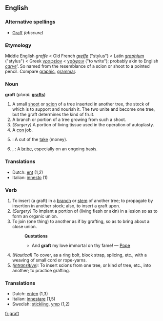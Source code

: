 ==English==

===Alternative spellings===
*[[Graff]] ''(obscure)''

===Etymology===
Middle English ''graffe'' < Old French ''[[greffe]]'' ("stylus") < Latin ''[[graphium]]'' ("stylus") < Greek [[γραφείον]] < [[γράφειν]] ("to write"); probably akin to English ''[[carve]]'''. So named from the resemblance of a scion or shoot to a pointed pencil. Compare [[graphic]], [[grammar]].

===Noun===
'''graft'''  (''plural:'' '''[[grafts]]''')
# A small [[shoot]] or [[scion]] of a tree inserted in another tree, the stock of which is to support and nourish it. The two unite and become one tree, but the graft determines the kind of fruit.
# A branch or portion of a tree growing from such a shoot. 
# ''(Surgery)'' A portion of living tissue used in the operation of autoplasty.
# A [[con]] job.
# {{slang}}: A cut of the [[take]] (money).
# {{US}}, {{cattag|Politics}}: A [[bribe]], especially on an ongoing basis. {{uncountable}}

===Translations===
*Dutch: [[ent]] {{m}} (1,2)
*Italian: [[innesto]] {{m}} (1)

===Verb===
{{en-infl-reg-consonant|graft||}}
# To insert (a graft) in a [[branch]] or [[stem]] of another tree; to propagate by insertion in another stock; also, to insert a graft upon.
# ''(Surgery)'' To implant a portion of (living flesh or akin) in a lesion so as to form an organic union.
# To join (one thing) to another as if by grafting, so as to bring about a close union.
#:'''Quotations'''
#:*And '''graft''' my love immortal on thy fame! — [[Pope]]
# ''(Nautical)'' To cover, as a ring bolt, block strap, splicing, etc., with a weaving of small cord or rope-yarns.
# ''([[intransitive]]):'' To insert scions from one tree, or kind of tree, etc., into another; to practice grafting.

===Translations===
*Dutch: [[enten]] {{m}} (1,3)
*Italian: [[innestare]] (1,5)
*Swedish: [[stickling]], [[ymp]] (1,2)
[[fr:graft]]